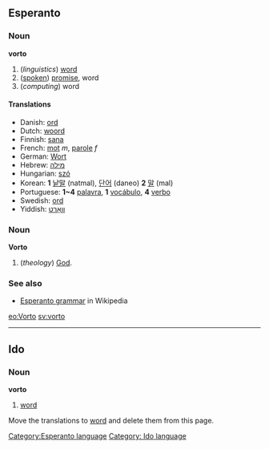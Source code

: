 ==Esperanto==
[[Category:Esperanto language]]
===Noun===
'''vorto'''

#(''linguistics'') [[word]]
#([[spoken]]) [[promise]], word
#(''computing'') word

====Translations====
{{checktrans}}
*Danish: [[ord]]
*Dutch: [[woord]]
*Finnish: [[sana]]
*French: [[mot]] ''m'', [[parole]] ''f''
*German: [[Wort]]
*Hebrew: [[מילה]]
*Hungarian: [[szó]]
*Korean: '''1''' [[낱말]] (natmal), [[단어]] (daneo) '''2''' [[말]] (mal)
*Portuguese: '''1~4''' [[palavra]], '''1''' [[vocábulo]], '''4''' [[verbo]]
*Swedish: [[ord]]
*Yiddish: [[װאָרט]]

===Noun===
'''Vorto'''
#(''theology'') [[God]]. 

===See also===
*[[w:Esperanto grammar|Esperanto grammar]] in Wikipedia

[[eo:Vorto]]
[[sv:vorto]]

----
==Ido==
===Noun===
'''vorto'''

#[[word]]

[[Category: Ido language]]

{{rfc}} Move the translations to [[word]] and delete them from this page.